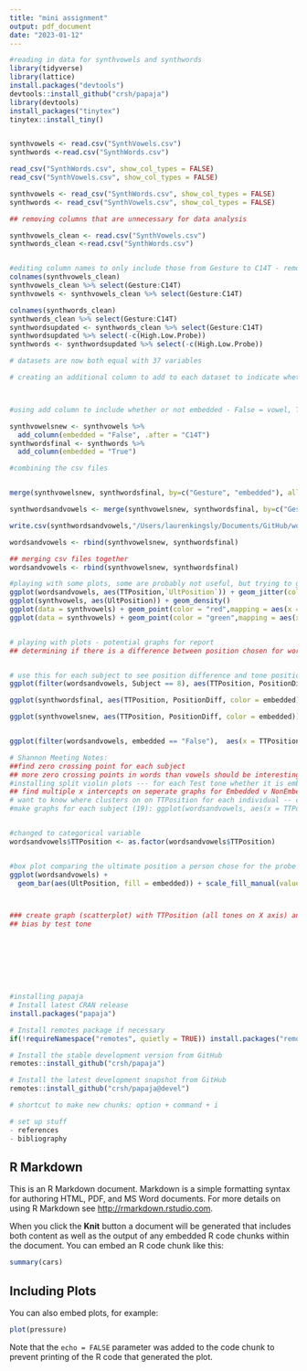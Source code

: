 ```yaml
---
title: "mini assignment"
output: pdf_document
date: "2023-01-12"
---
```


```r


#reading in data for synthvowels and synthwords 
library(tidyverse)
library(lattice)
install.packages("devtools")
devtools::install_github("crsh/papaja")
library(devtools)
install_packages("tinytex")
tinytex::install_tiny()


synthvowels <- read.csv("SynthVowels.csv")
synthwords <-read.csv("SynthWords.csv")

read_csv("SynthWords.csv", show_col_types = FALSE)
read_csv("SynthVowels.csv", show_col_types = FALSE)

synthvowels <- read_csv("SynthWords.csv", show_col_types = FALSE)
synthwords <- read_csv("SynthVowels.csv", show_col_types = FALSE)


```



```r
## removing columns that are unnecessary for data analysis 

synthvowels_clean <- read.csv("SynthVowels.csv")
synthwords_clean <-read.csv("SynthWords.csv")


#editing column names to only include those from Gesture to C14T - removing additional columns for vowel and the word dataset + removing the column in synthwords that looks at high low probe 
colnames(synthvowels_clean)
synthvowels_clean %>% select(Gesture:C14T) 
synthvowels <- synthvowels_clean %>% select(Gesture:C14T) 

colnames(synthwords_clean)
synthwords_clean %>% select(Gesture:C14T)
synthwordsupdated <- synthwords_clean %>% select(Gesture:C14T)
synthwordsupdated %>% select(-c(High.Low.Probe))
synthwords <- synthwordsupdated %>% select(-c(High.Low.Probe))

# datasets are now both equal with 37 variables 
```




```r
# creating an additional column to add to each dataset to indicate whether or not it is a vowel or a vowel embedded within a word. The notation will be embedded T or F, that way when the datasets are combined, it will be easy to differentiate between synthwords and synthvowels datasets. 



#using add column to include whether or not embedded - False = vowel, True = vowel embedded in word

synthvowelsnew <- synthvowels %>% 
  add_column(embedded = "False", .after = "C14T")
synthwordsfinal <- synthwords %>%
  add_column(embedded = "True")
```


```r
#combining the csv files 


merge(synthvowelsnew, synthwordsfinal, by=c("Gesture", "embedded"), all.x=T)

synthwordsandvowels <- merge(synthvowelsnew, synthwordsfinal, by=c("Gesture", "embedded"), all.x=T)

write.csv(synthwordsandvowels,"/Users/laurenkingsly/Documents/GitHub/wordsandvowels\\synthwordsfinal.csv", row.names = T)

wordsandvowels <- rbind(synthvowelsnew, synthwordsfinal)

```

```r
## merging csv files together 
wordsandvowels <- rbind(synthvowelsnew, synthwordsfinal)

#playing with some plots, some are probably not useful, but trying to get a spread of the data 
ggplot(wordsandvowels, aes(TTPosition,`UltPosition`)) + geom_jitter(color = "darkviolet")  
ggplot(synthvowels, aes(UltPosition)) + geom_density()
ggplot(data = synthvowels) + geom_point(color = "red",mapping = aes(x = TTPosition, y = PositionDiff))
ggplot(data = synthvowels) + geom_point(color = "green",mapping = aes(x = UltPosition, y = PositionDiff))


# playing with plots - potential graphs for report 
## determining if there is a difference between position chosen for words and vowels by examining the position difference (or accuracy of selection based off trial or probe)


# use this for each subject to see position difference and tone position average across the range of tones 
ggplot(filter(wordsandvowels, Subject == 8), aes(TTPosition, PositionDiff, color = embedded)) + geom_jitter() + geom_boxplot()

ggplot(synthwordsfinal, aes(TTPosition, PositionDiff, color = embedded)) + geom_jitter()

ggplot(synthvowelsnew, aes(TTPosition, PositionDiff, color = embedded)) + geom_jitter()


ggplot(filter(wordsandvowels, embedded == "False"),  aes(x = TTPosition, y = PositionDiff)) + geom_boxplot(trim = FALSE) + facet_grid(vars(Subject))

# Shannon Meeting Notes:
##find zero crossing point for each subject 
## more zero crossing points in words than vowels should be interesting finding 
#installing split violin plots --- for each Test tone whether it is embedded or not embedded (Condition = Embedded or Not Embedded, TTPosition as Y axis )
## find multiple x intercepts on seperate graphs for Embedded v NonEmbedded 
# want to know where clusters on on TTPosition for each individual -- code will tel you for each subject how many means they have -- k means clustering for each subject to bin them separately -- show uncertainty for k means is different for words than non words 
#make graphs for each subject (19): ggplot(wordsandvowels, aes(x = TTPosition, y = PositionDiff)) + geom_boxplot(trim = FALSE) - subject number and condition (word or vowel) -- made into a raincloud or dot plot or barcode or others 


#changed to categorical variable 
wordsandvowels$TTPosition <- as.factor(wordsandvowels$TTPosition)


#box plot comparing the ultimate position a person chose for the probe tone divided based on whether they had to listen to vowel continuum or a word 
ggplot(wordsandvowels) + 
  geom_bar(aes(UltPosition, fill = embedded)) + scale_fill_manual(values = c("pink", "lightblue"))



### create graph (scatterplot) with TTPosition (all tones on X axis) and Position Difference on Y axis and see if there is a crossover between tones in  (create two, one graph that is for words and the other for vowels)
## bias by test tone 









```

```r
#installing papaja 
# Install latest CRAN release
install.packages("papaja")

# Install remotes package if necessary
if(!requireNamespace("remotes", quietly = TRUE)) install.packages("remotes")

# Install the stable development version from GitHub
remotes::install_github("crsh/papaja")

# Install the latest development snapshot from GitHub
remotes::install_github("crsh/papaja@devel")
```


```r

# shortcut to make new chunks: option + command + i 

# set up stuff
- references 
- bibliography 
```

## R Markdown

This is an R Markdown document. Markdown is a simple formatting syntax for authoring HTML, PDF, and MS Word documents. For more details on using R Markdown see <http://rmarkdown.rstudio.com>.

When you click the **Knit** button a document will be generated that includes both content as well as the output of any embedded R code chunks within the document. You can embed an R code chunk like this:

```r
summary(cars)
```

## Including Plots

You can also embed plots, for example:

```r
plot(pressure)
```

Note that the `echo = FALSE` parameter was added to the code chunk to prevent printing of the R code that generated the plot.
